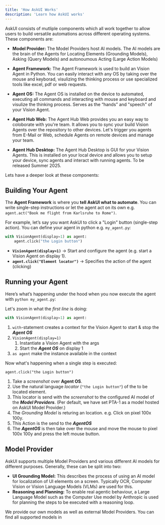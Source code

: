 ```yaml
---
title: 'How AskUI Works'
description: 'Learn how AskUI works'
---
```


AskUI consists of mutliple components which all work together to allow users to build versatile automations across different operating systems. These components are:

* **Model Provider:** The Model Providers host AI models. The AI models are the brain of the Agents for Locating Elements (Grounding Models), Asking (Query Models) and autonoumous Acting (Large Action Models)

* **Agent Framework:** The Agent Framework is used to build an Vision Agent in Python. You can easily interact with any OS by taking over the mouse and keyborad, visulizing the thinking process or use specialized tools like excel, pdf or web requests. 

* **Agent OS:** The Agent OS is installed on the device to automated, executing all commands and interacting with mouse and keyboard and visulize the thinking process. Serves as the “hands” and "speech" of your Vision Agent.

* **Agent Hub Web:** The Agent Hub Web provides you an easy way to coloborate with you're team. It allows you to sync your build Vision Agents over the repository to other devices. Let's trigger you agents from E-Mail or Web, schedule Agents on remote devices and manage your team.

* **Agent Hub Desktop:** The Agent Hub Desktop is GUI for your Vision Agents. This is installed on your local device and allows you to setup your device, sync agents and interact with running agents. To be released Summer 2025.&#x20;

Lets have a deeper look at these components:

## Building Your Agent

The **Agent Framework** is where you **tell AskUI what to automate**. You can write single-step instructions or let the agent act on its own e.g. `agent.act("Book me flight from Karlsruhe to Rome")`.

For example, let’s say you want AskUI to click a "Login" button (single-step action). You can define your agent in python e.g. `my_agent.py`:
```python
with VisionAgent(display=1) as agent: 
    agent.click("the Login button")
```
* **`VisionAgent(display=1)`** → Start and configure the agent (e.g. start a Vision Agent on display 1).
* **`agent.click("Element locator")`** → Specifies the action of the agent (clicking)


## Running your Agent

Here’s what’s happening under the hood when you now execute the agent with `python my_agent.py`:

Let's zoom in what the *first line* is doing:
```python
with VisionAgent(display=1) as agent:
```
1. `with`-statement creates a context for the Vision Agent to start & stop the ***Agent OS***
2. `VisionAgent(display=1)`
    1. Instantiate a Vision Agent with the args
    2. Start the ***Agent OS*** on display 1
3. `as agent` make the instance available in the context 


Now what's happening when a single step is executed:
```
agent.click("the Login button")
```
1. Take a *screenshot* over **Agent OS**.
2. Use the natural language *locator* (`"the Login button"`) of the to be located element. 
3. This locator is send with the *screenshot* to the configured AI model of the ***Model Providers***. (Per default, we have set PTA-1 as a model hosted on AskUI Model Provider.)
4. The *Grounding Model* is returing an location. e.g. Click on pixel 100x 100y. 
5. This Action is the send to the ***AgentOS***
6. The ***AgentOS*** is then take over the mouse and move the mouse to pixel 100x 100y and press the left mouse button.


## Model Provider

AskUI supports multiple Model Providers and various different AI models for different purposes. Generally, these can be split into two:

* **UI Grounding Model:** This describes the process of using an AI model for localization of UI elements on a screen. Typically OCR, Computer Vision or Vision Language Models (VLMs) are used for this.
* **Reasoning and Planning:** To enable real agentic behaviour, a Large Language Model such as the Computer Use model by Anthropic is used for planning the steps to be executed with a reasoning loop.

We provide our own models as well as external Model Providers. You can find all supported models in 
